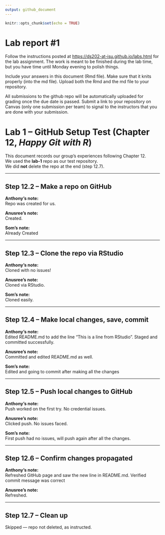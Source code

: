 ```yaml
---
output: github_document
---
```


<!-- README.md is generated from README.Rmd. Please edit the README.Rmd file -->

```r
knitr::opts_chunk$set(echo = TRUE)
```

# Lab report #1

Follow the instructions posted at <https://ds202-at-isu.github.io/labs.html> for the lab assignment. The work is meant to be finished during the lab time, but you have time until Monday evening to polish things.

Include your answers in this document (Rmd file). Make sure that it knits properly (into the md file). Upload both the Rmd and the md file to your repository.

All submissions to the github repo will be automatically uploaded for grading once the due date is passed. Submit a link to your repository on Canvas (only one submission per team) to signal to the instructors that you are done with your submission.

# Lab 1 – GitHub Setup Test (Chapter 12, *Happy Git with R*)

This document records our group’s experiences following Chapter 12.\
We used the **lab-1** repo as our test repository.\
We did **not** delete the repo at the end (step 12.7).

------------------------------------------------------------------------

## Step 12.2 – Make a repo on GitHub

**Anthony's note:**\
Repo was created for us.

**Anusree’s note:**\
Created.

**Som’s note:**\
Already Created

------------------------------------------------------------------------

## Step 12.3 – Clone the repo via RStudio

**Anthony's note:**\
Cloned with no issues!

**Anusree’s note:**\
Cloned via RStudio.

**Som’s note:**\
Cloned easily.

------------------------------------------------------------------------

## Step 12.4 – Make local changes, save, commit

**Anthony's note:**\
Edited README.md to add the line “This is a line from RStudio”. Staged and committed successfully.

**Anusree’s note:**\
Committed and edited README.md as well.

**Som’s note:**\
Edited and going to commit after making all the changes


------------------------------------------------------------------------

## Step 12.5 – Push local changes to GitHub

**Anthony's note:**\
Push worked on the first try. No credential issues.

**Anusree’s note:**\
Clicked push. No issues faced.

**Som’s note:**\
First push had no issues, will push again after all the changes.

------------------------------------------------------------------------

## Step 12.6 – Confirm changes propagated

**Anthony's note:**\
Refreshed GitHub page and saw the new line in README.md. Verified commit message was correct

**Anusree’s note:**\
Refreshed.

------------------------------------------------------------------------

## Step 12.7 – Clean up

Skipped — repo not deleted, as instructed.
